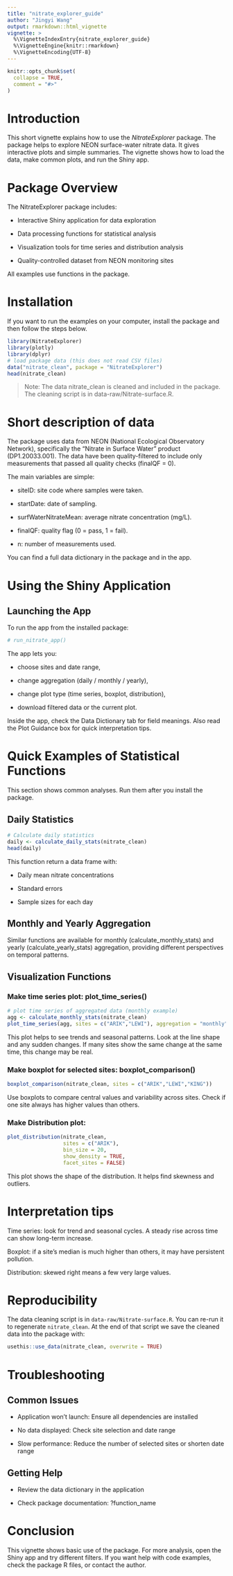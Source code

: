 ```yaml
---
title: "nitrate_explorer_guide"
author: "Jingyi Wang"
output: rmarkdown::html_vignette
vignette: >
  %\VignetteIndexEntry{nitrate_explorer_guide}
  %\VignetteEngine{knitr::rmarkdown}
  %\VignetteEncoding{UTF-8}
---
```


```r
knitr::opts_chunk$set(
  collapse = TRUE,
  comment = "#>"
)
```


# Introduction

This short vignette explains how to use the *NitrateExplorer* package.
The package helps to explore NEON surface-water nitrate data.
It gives interactive plots and simple summaries.
The vignette shows how to load the data, make common plots,
and run the Shiny app.

# Package Overview

The NitrateExplorer package includes:

- Interactive Shiny application for data exploration

- Data processing functions for statistical analysis

- Visualization tools for time series and distribution analysis

- Quality-controlled dataset from NEON monitoring sites


All examples use functions in the package.


# Installation

If you want to run the examples on your computer, install the package and then follow the steps below.

```r
library(NitrateExplorer)
library(plotly)
library(dplyr)
# load package data (this does not read CSV files)
data("nitrate_clean", package = "NitrateExplorer")
head(nitrate_clean)
```

>   Note: The data nitrate_clean is cleaned and included in the package.
The cleaning script is in data-raw/Nitrate-surface.R.


# Short description of data

The package uses data from NEON (National Ecological Observatory Network), specifically the "Nitrate in Surface Water" product (DP1.20033.001). The data have been quality-filtered to include only measurements that passed all quality checks (finalQF = 0).


The main variables are simple:

- siteID: site code where samples were taken.

- startDate: date of sampling.

- surfWaterNitrateMean: average nitrate concentration (mg/L).

- finalQF: quality flag (0 = pass, 1 = fail).

- n: number of measurements used.

You can find a full data dictionary in the package and in the app.


# Using the Shiny Application
## Launching the App

To run the app from the installed package:

```r
# run_nitrate_app()
```

The app lets you:

- choose sites and date range,

- change aggregation (daily / monthly / yearly),

- change plot type (time series, boxplot, distribution),

- download filtered data or the current plot.

Inside the app, check the Data Dictionary tab for field meanings.
Also read the Plot Guidance box for quick interpretation tips.




# Quick Examples of Statistical Functions

This section shows common analyses. Run them after you install the package.

## Daily Statistics


```r
# Calculate daily statistics
daily <- calculate_daily_stats(nitrate_clean)
head(daily)
```

This function return a data frame with:

- Daily mean nitrate concentrations

- Standard errors

- Sample sizes for each day


## Monthly and Yearly Aggregation

Similar functions are available for monthly (calculate_monthly_stats) and yearly (calculate_yearly_stats) aggregation, providing different perspectives on temporal patterns.



## Visualization Functions

### Make time series plot: plot_time_series()


```r
# plot time series of aggregated data (monthly example)
agg <- calculate_monthly_stats(nitrate_clean)
plot_time_series(agg, sites = c("ARIK","LEWI"), aggregation = "monthly")
```

This plot helps to see trends and seasonal patterns.
Look at the line shape and any sudden changes.
If many sites show the same change at the same time,
this change may be real.



### Make boxplot for selected sites: boxplot_comparison()
```r
boxplot_comparison(nitrate_clean, sites = c("ARIK","LEWI","KING"))
```

Use boxplots to compare central values and variability across sites.
Check if one site always has higher values than others.


### Make Distribution plot:

```r
plot_distribution(nitrate_clean,
                  sites = c("ARIK"),
                  bin_size = 20,
                  show_density = TRUE,
                  facet_sites = FALSE)
```

This plot shows the shape of the distribution.
It helps find skewness and outliers.



# Interpretation tips

Time series: look for trend and seasonal cycles. A steady rise across time can show long-term increase.

Boxplot: if a site's median is much higher than others, it may have persistent pollution.

Distribution: skewed right means a few very large values.

# Reproducibility

The data cleaning script is in `data-raw/Nitrate-surface.R`.
You can re-run it to regenerate `nitrate_clean`.
At the end of that script we save the cleaned data into the package with:

```r
usethis::use_data(nitrate_clean, overwrite = TRUE)
```

# Troubleshooting

## Common Issues

- Application won't launch: Ensure all dependencies are installed

- No data displayed: Check site selection and date range

- Slow performance: Reduce the number of selected sites or shorten date range

## Getting Help

- Review the data dictionary in the application

- Check package documentation: ?function_name




# Conclusion

This vignette shows basic use of the package.
For more analysis, open the Shiny app and try different filters.
If you want help with code examples, check the package R files,
or contact the author.



